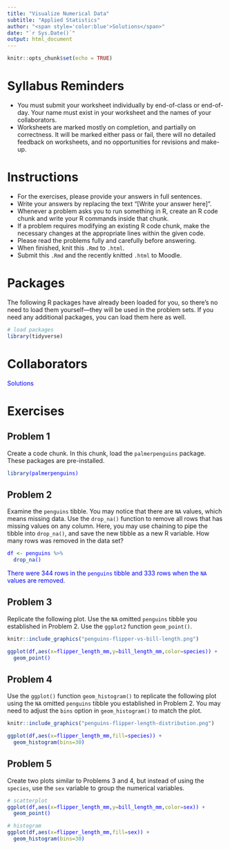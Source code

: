 ---
title: "Visualize Numerical Data"
subtitle: "Applied Statistics"
author: "<span style='color:blue'>Solutions</span>"
date: "`r Sys.Date()`"
output: html_document
---

```{r setup, include=FALSE}
knitr::opts_chunk$set(echo = TRUE)
```

# Syllabus Reminders

- You must submit your worksheet individually by end-of-class or end-of-day. Your name must exist in your worksheet and the names of your collaborators.
- Worksheets are marked mostly on completion, and partially on correctness. It will be marked either pass or fail, there will no detailed feedback on worksheets, and no opportunities for revisions and make-up.

# Instructions

- For the exercises, please provide your answers in full sentences.
- Write your answers by replacing the text "[Write your answer here]".
- Whenever a problem asks you to run something in R, create an R code chunk and write your R commands inside that chunk.
- If a problem requires modifying an existing R code chunk, make the necessary changes at the appropriate lines within the given code.
- Please read the problems fully and carefully before answering.
- When finished, knit this `.Rmd` to `.html`.
- Submit this `.Rmd` and the recently knitted `.html` to Moodle.

# Packages

The following R packages have already been loaded for you, so there's no need to load them yourself—they will be used in the problem sets. If you need any additional packages, you can load them here as well.

```{r message=FALSE, warning=FALSE}
# load packages
library(tidyverse)
```

# Collaborators

::: {style="color: blue;"}
<span style='color:blue'>Solutions</span>
:::

# Exercises

## Problem 1

Create a code chunk. In this chunk, load the `palmerpenguins` package. These packages are pre-installed.

::: {style="color: blue;"}
```{r}
library(palmerpenguins)
```
:::

## Problem 2

Examine the `penguins` tibble. You may notice that there are `NA` values, which means missing data. Use the `drop_na()` function to remove all rows that has missing values on any column. Here, you may use chaining to pipe the tibble into `drop_na()`, and save the new tibble as a new R variable. How many rows was removed in the data set?

::: {style="color: blue;"}
```{r}
df <- penguins %>% 
  drop_na()
```

There were 344 rows in the `penguins` tibble and 333 rows when the `NA` values are removed.
:::

## Problem 3

Replicate the following plot. Use the `NA` omitted `penguins` tibble you established in Problem 2. Use the `ggplot2` function `geom_point()`.

```{r penguins-flipper-vs-bill-length, echo=FALSE, fig.align='center', out.width = '70%'}
knitr::include_graphics("penguins-flipper-vs-bill-length.png")
```

::: {style="color: blue;"}
```{r}
ggplot(df,aes(x=flipper_length_mm,y=bill_length_mm,color=species)) + 
  geom_point()
```
:::

## Problem 4

Use the `ggplot()` function `geom_histogram()` to replicate the following plot using the `NA` omitted `penguins` tibble you established in Problem 2. You may need to adjust the `bins` option in `geom_histogram()` to match the plot.

```{r penguins-flipper-length-distribution, echo=FALSE, fig.align='center', out.width = '70%'}
knitr::include_graphics("penguins-flipper-length-distribution.png")
```

::: {style="color: blue;"}
```{r}
ggplot(df,aes(x=flipper_length_mm,fill=species)) + 
  geom_histogram(bins=30)
```
:::

## Problem 5

Create two plots similar to Problems 3 and 4, but instead of using the `species`, use the `sex` variable to group the numerical variables.

::: {style="color: blue;"}
```{r}
# scatterplot
ggplot(df,aes(x=flipper_length_mm,y=bill_length_mm,color=sex)) + 
  geom_point()

# histogram
ggplot(df,aes(x=flipper_length_mm,fill=sex)) + 
  geom_histogram(bins=30)
```
:::
